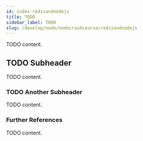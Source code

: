 ```yaml
---
id: index-redisandnodejs
title: TODO
sidebar_label: TODO
slug: /develop/node/nodecrashcourse/redisandnodejs
---
```



TODO content.

## TODO Subheader

TODO content.

### TODO Another Subheader

TODO content.

### Further References

TODO content.
